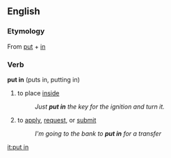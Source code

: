 ==English==

===Etymology===
From [[put]] + [[in]]

===Verb===
'''put in''' (puts in, putting in)

# to place [[inside]]
#: ''Just '''put in''' the key for the ignition and turn it.''
# to [[apply]], [[request]], or [[submit]]
#: ''I'm going to the bank to '''put in''' for a transfer''

[[it:put in]]